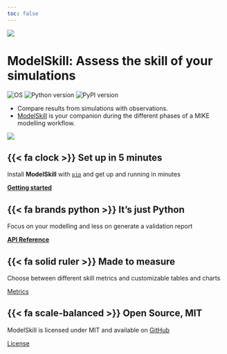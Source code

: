 ```yaml
---
toc: false
---
```


![](https://raw.githubusercontent.com/DHI/modelskill/main/images/logo/modelskill.svg)


# ModelSkill: Assess the skill of your simulations
![OS](https://img.shields.io/badge/OS-Windows%20%7C%20Linux-blue)
![Python version](https://img.shields.io/pypi/pyversions/modelskill.svg)
![PyPI version](https://badge.fury.io/py/modelskill.svg)

* Compare results from simulations with observations.
* [ModelSkill](https://github.com/DHI/modelskill) is your
companion during the different phases of a MIKE modelling workflow.


![](images/scatter.png)


## {{< fa clock >}} **Set up in 5 minutes**

Install **ModelSkill** with [`pip`](https://pypi.org/project/modelskill/) and get up
and running in minutes

[**Getting started**](user-guide/getting-started.md)

## {{< fa brands python >}} **It's just Python**


Focus on your modelling and less on generate a validation report

[**API Reference**](api/index.md)

## {{< fa solid ruler >}} **Made to measure**

Choose between different skill metrics and customizable tables and charts

[Metrics](api/metrics.md)

## {{< fa scale-balanced >}} **Open Source, MIT**

ModelSkill is licensed under MIT and available on [GitHub](https://github.com/DHI/modelskill)

[License](license.md)

